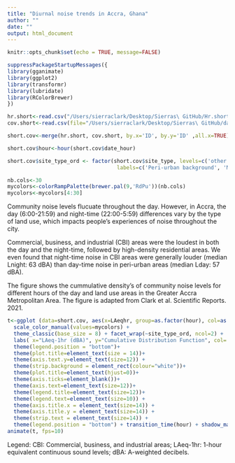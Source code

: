 ```yaml
---
title: "Diurnal noise trends in Accra, Ghana"
author: ""
date: ""
output: html_document
---
```


```r
knitr::opts_chunk$set(echo = TRUE, message=FALSE)
```

```r
suppressPackageStartupMessages({
library(gganimate)
library(ggplot2)
library(transformr)
library(lubridate)
library(RColorBrewer)
})
```

```r
hr.short<-read.csv("/Users/sierraclark/Desktop/Sierras\ GitHub/Hr.short.csv", header=TRUE)
cov.short<-read.csv(file="/Users/sierraclark/Desktop/Sierras\ GitHub/data_log_form_short.csv", header=TRUE)

```

```r
short.cov<-merge(hr.short, cov.short, by.x='ID', by.y='ID' ,all.x=TRUE)
```

```r
short.cov$hour<-hour(short.cov$date_hour)
```

```r
short.cov$site_type_ord <- factor(short.cov$site_type, levels=c('other', 'low-dens', 'high-dens', 'commercial'), 
                                   labels=c('Peri-urban background', 'Medium/ low-density residential', 'High-density residential', 'CBI')) 
```

```r
nb.cols<-30
mycolors<-colorRampPalette(brewer.pal(9,'RdPu'))(nb.cols)
mycolors<-mycolors[4:30]
```

Community noise levels flucuate throughout the day. However, in Accra, the day (6:00-21:59) and night-time (22:00-5:59) differences vary by the type of land use, which impacts people's experiences of noise throughout the city. 

Commercial, business, and industrial (CBI) areas were the loudest in both the day and the night-time, followed by high-density residential areas. We even found that night-time noise in CBI areas were generally louder (median Lnight: 63 dBA) than day-time noise in peri-urban areas (median Lday: 57 dBA). 

The figure shows the cummulative density's of community noise levels for different hours of the day and land use areas in the Greater Accra Metropolitan Area. The figure is adapted from Clark et al. Scientific Reports. 2021.

```r
t<-ggplot (data=short.cov, aes(x=LAeqhr, group=as.factor(hour), col=as.factor(hour))) + stat_ecdf(geom='line', size=1.1) + 
  scale_color_manual(values=mycolors) +
  theme_classic(base_size = 8) + facet_wrap(~site_type_ord, ncol=2) +
  labs( x="LAeq-1hr (dBA)", y="Cumulative Distribution Function", col='Hour of the day', title='Hour: {frame_time}') + 
  theme(legend.position = "bottom")+
  theme(plot.title=element_text(size = 14))+
  theme(axis.text.y=element_text(size=12)) +
  theme(strip.background = element_rect(colour="white"))+
  theme(plot.title=element_text(hjust=0))+
  theme(axis.ticks=element_blank())+
  theme(axis.text=element_text(size=12))+
  theme(legend.title=element_text(size=12))+
  theme(legend.text=element_text(size=10)) + 
  theme(axis.title.x = element_text(size=14)) + 
  theme(axis.title.y = element_text(size=14)) + 
  theme(strip.text = element_text(size=14)) +
  theme(legend.position = "bottom") + transition_time(hour) + shadow_mark(alpha=0.3)
animate(t, fps=10)
```

Legend: CBI: Commercial, business, and industrial areas; LAeq-1hr: 1-hour equivalent continuous sound levels; dBA: A-weighted decibels.  

